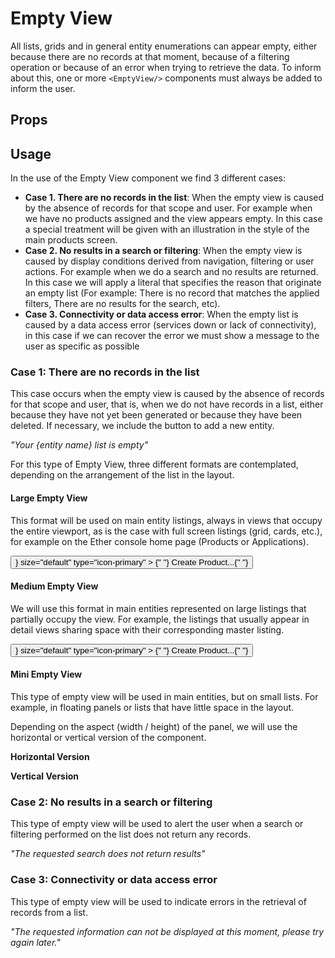 
<Meta title="UX Patterns/Components/EmptyView" />

# Empty View

All lists, grids and in general entity enumerations can appear empty, either because there are no records at that moment, because of a filtering operation or because of an error when trying to retrieve the data. To inform about this, one or more `<EmptyView/>` components must always be added to inform the user.

## Props

<ArgsTable of={EmptyView} />

## Usage

In the use of the Empty View component we find 3 different cases:

-   **Case 1. There are no records in the list**: When the empty view is caused by the absence of records for that scope and user. For example when we have no products assigned and the view appears empty. In this case a special treatment will be given with an illustration in the style of the main products screen.
-   **Case 2. No results in a search or filtering**: When the empty view is caused by display conditions derived from navigation, filtering or user actions. For example when we do a search and no results are returned. In this case we will apply a literal that specifies the reason that originate an empty list (For example: There is no record that matches the applied filters, There are no results for the search, etc).
-   **Case 3. Connectivity or data access error**: When the empty list is caused by a data access error (services down or lack of connectivity), in this case if we can recover the error we must show a message to the user as specific as possible

### Case 1: There are no records in the list

This case occurs when the empty view is caused by the absence of records for that scope and user, that is, when we do not have records in a list, either because they have not yet been generated or because they have been deleted. If necessary, we include the button to add a new entity.

_"Your {entity name} list is empty"_

For this type of Empty View, three different formats are contemplated, depending on the arrangement of the list in the layout.

#### Large Empty View

This format will be used on main entity listings, always in views that occupy the entire viewport, as is the case with full screen listings (grid, cards, etc.), for example on the Ether console home page (Products or Applications).

<div style={{ height: "300px" }}>
    <EmptyView
        size="large"
        text="Your Product list is empty"
        type="empty"
        height="100%"
    >
        <Button
            icon={<span className="icon-plus-line" />}
            size="default"
            type="icon-primary"
        >
            {" "}
            Create Product...{" "}
        </Button>
    </EmptyView>
</div>

#### Medium Empty View

We will use this format in main entities represented on large listings that partially occupy the view. For example, the listings that usually appear in detail views sharing space with their corresponding master listing.

<div
    style={{
        height: "400px",
        border: "1px solid #FAFAFA",
        borderRadius: "4px",
    }}
>
    <EmptyView
        size="medium"
        text="Your Product list is empty"
        type="empty"
        height="100%"
    >
        <Button
            icon={<span className="icon-plus-line" />}
            size="default"
            type="icon-primary"
        >
            {" "}
            Create Product...{" "}
        </Button>
    </EmptyView>
</div>

#### Mini Empty View

This type of empty view will be used in main entities, but on small lists. For example, in floating panels or lists that have little space in the layout.

Depending on the aspect (width / height) of the panel, we will use the horizontal or vertical version of the component.

**Horizontal Version**

<div
    style={{
        height: "120px",
        border: "1px solid #FAFAFA",
        borderRadius: "4px",
    }}
>
    <EmptyView
        text="Your Product list is empty"
        type="empty"
        height="100%"
    ></EmptyView>
</div>

**Vertical Version**

<div
    style={{
        width: "300px",
        height: "120px",
        border: "1px solid #FAFAFA",
        borderRadius: "4px",
        margin: "auto",
    }}
>
    <EmptyView
        layout="vertical"
        text="Your Product list is empty"
        type="empty"
        height="100%"
    ></EmptyView>
</div>

### Case 2: No results in a search or filtering

This type of empty view will be used to alert the user when a search or filtering performed on the list does not return any records.

_"The requested search does not return results"_

<div
    style={{
        height: "120px",
        border: "1px solid #FAFAFA",
        borderRadius: "4px",
    }}
>
    <EmptyView
        layout="horizontal"
        text="The requested search does not return results"
        type="empty"
        height="100%"
    ></EmptyView>
</div>

### Case 3: Connectivity or data access error

This type of empty view will be used to indicate errors in the retrieval of records from a list.

_"The requested information can not be displayed at this moment, please try again later."_

<div
    style={{
        height: "120px",
        padding: "12px",
        border: "1px solid #FAFAFA",
        borderRadius: "4px",
    }}
>
    <EmptyView
        layout="horizontal"
        text="The requested information can not be displayed at this moment, please try again later."
        type="error"
        height="100%"
    ></EmptyView>
</div>
